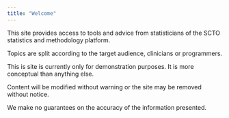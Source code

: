 ```yaml
---
title: "Welcome"
---
```


This site provides access to tools and advice from statisticians of the SCTO statistics and methodology platform.

Topics are split according to the target audience, clinicians or programmers.


:::{.callout-important}

This is site is currently only for demonstration purposes. It is more conceptual than anything else. 

Content will be modified without warning or the site may be removed without notice.

We make no guarantees on the accuracy of the information presented.

:::
